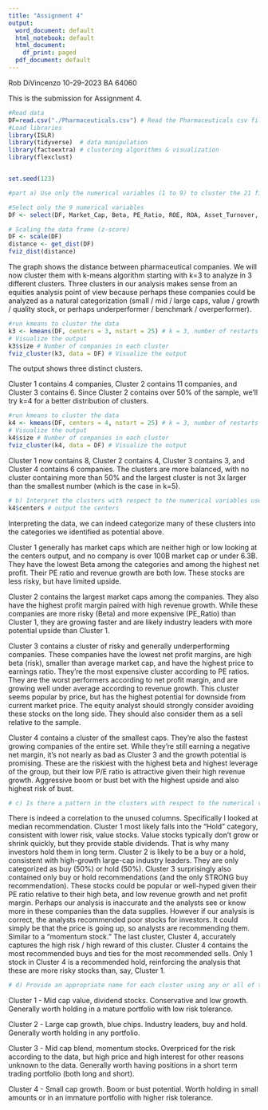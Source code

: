 ```yaml
---
title: "Assignment 4"
output:
  word_document: default
  html_notebook: default
  html_document:
    df_print: paged
  pdf_document: default
---
```


Rob DiVincenzo
10-29-2023
BA 64060

This is the submission for Assignment 4.
```r

#Read data
DF=read.csv("./Pharmaceuticals.csv") # Read the Pharmaceuticals csv file
#Load libraries
library(ISLR)
library(tidyverse)  # data manipulation
library(factoextra) # clustering algorithms & visualization
library(flexclust)


set.seed(123)


```

```r
#part a) Use only the numerical variables (1 to 9) to cluster the 21 firms. Justify the various choices made in conducting the cluster analysis, such as weights for different variables, the specific clustering algorithm(s) used, the number of clusters formed, and so on

#Select only the 9 numerical variables
DF <- select(DF, Market_Cap, Beta, PE_Ratio, ROE, ROA, Asset_Turnover, Leverage, Rev_Growth, Net_Profit_Margin)

# Scaling the data frame (z-score) 
DF <- scale(DF)
distance <- get_dist(DF)
fviz_dist(distance)


```
The graph shows the distance between pharmaceutical companies. We will now cluster them with k-means algorithm starting with k=3 to analyze in 3 different clusters. Three clusters in our analysis makes sense from an equities analysis point of view because perhaps these companies could be analyzed as a natural categorization (small / mid / large caps, value / growth / quality stock, or perhaps underperformer / benchmark / overperformer).

```r

#run kmeans to cluster the data
k3 <- kmeans(DF, centers = 3, nstart = 25) # k = 3, number of restarts = 25
# Visualize the output
k3$size # Number of companies in each cluster
fviz_cluster(k3, data = DF) # Visualize the output

```


The output shows three distinct clusters.

Cluster 1 contains 4 companies, Cluster 2 contains 11 companies, and Cluster 3 contains 6. Since Cluster 2 contains over 50% of the sample, we'll try k=4 for a better distribution of clusters.


```r

#run kmeans to cluster the data
k4 <- kmeans(DF, centers = 4, nstart = 25) # k = 3, number of restarts = 25
# Visualize the output
k4$size # Number of companies in each cluster
fviz_cluster(k4, data = DF) # Visualize the output

```

Cluster 1 now contains 8, Cluster 2 contains 4, Cluster 3 contains 3, and Cluster 4 contains 6 companies. The clusters are more balanced, with no cluster containing more than 50% and the largest cluster is not 3x larger than the smallest number (which is the case in k=5).


```r
# b) Interpret the clusters with respect to the numerical variables used in forming the clusters.
k4$centers # output the centers
```
Interpreting the data, we can indeed categorize many of these clusters into the categories we identified as potential above.

Cluster 1 generally has market caps which are neither high or low looking at the centers output, and no company is over 100B market cap or under 6.3B. They have the lowest Beta among the categories and among the highest net profit. Their PE ratio and revenue growth are both low. These stocks are less risky, but have limited upside.

Cluster 2 contains the largest market caps among the companies. They also have the highest profit margin paired with high revenue growth. While these companies are more risky (Beta) and more expensive (PE_Ratio) than Cluster 1, they are growing faster and are likely industry leaders with more potential upside than Cluster 1.

Cluster 3 contains a cluster of risky and generally underperforming companies. These companies have the lowest net profit margins, are high beta (risk), smaller than average market cap, and have the highest price to earnings ratio. They're the most expensive cluster according to PE ratios. They are the worst performers according to net profit margin, and are growing well under average according to revenue growth. This cluster seems popular by price, but has the highest potential for downside from current market price. The equity analyst should strongly consider avoiding these stocks on the long side. They should also consider them as a sell relative to the sample.

Cluster 4 contains a cluster of the smallest caps. They're also the fastest growing companies of the entire set. While they're still earning a negative net margin, it's not nearly as bad as Cluster 3 and the growth potential is promising. These are the riskiest with the highest beta and highest leverage of the group, but their low P/E ratio is attractive given their high revenue growth. Aggressive boom or bust bet with the highest upside and also highest risk of bust.


```r
# c) Is there a pattern in the clusters with respect to the numerical variables (10 to 12)? (those not used in forming the clusters)
```

There is indeed a correlation to the unused columns. Specifically I looked at median recommendation. Cluster 1 most likely falls into the "Hold" category, consistent with lower risk, value stocks. Value stocks typically don't grow or shrink quickly, but they provide stable dividends. That is why many investors hold them in long term. Cluster 2 is likely to be a buy or a hold, consistent with high-growth large-cap industry leaders. They are only categorized as buy (50%) or hold (50%). Cluster 3 surprisingly also contained only buy or hold recommendations (and the only STRONG buy recommendation). These stocks could be popular or well-hyped given their PE ratio relative to their high beta, and low revenue growth and net profit margin. Perhaps our analysis is inaccurate and the analysts see or know more in these companies than the data supplies. However if our analysis is correct, the analysts recommended poor stocks for investors. It could simply be that the price is going up, so analysts are recommending them. Similar to a "momentum stock." The last cluster, Cluster 4, accurately captures the high risk / high reward of this cluster. Cluster 4 contains the most recommended buys and ties for the most recommended sells. Only 1 stock in Cluster 4 is a recommended hold, reinforcing the analysis that these are more risky stocks than, say, Cluster 1.

```r
# d) Provide an appropriate name for each cluster using any or all of the variables in the dataset.
```

Cluster 1 - Mid cap value, dividend stocks. Conservative and low growth. Generally worth holding in a mature portfolio with low risk tolerance.

Cluster 2 - Large cap growth, blue chips. Industry leaders, buy and hold. Generally worth holding in any portfolio.

Cluster 3 - Mid cap blend, momentum stocks. Overpriced for the risk according to the data, but high price and high interest for other reasons unknown to the data. Generally worth having positions in a short term trading portfolio (both long and short).

Cluster 4 - Small cap growth. Boom or bust potential. Worth holding in small amounts or in an immature portfolio with higher risk tolerance.

